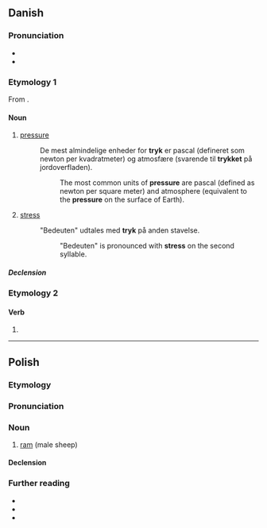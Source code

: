==Danish==

===Pronunciation===
* {{IPA|da|[ˈtˢʁ̥œɡ̊]}}
* {{homophones|da|tryg}}

===Etymology 1===
From {{m|da|trykke||press}}.

====Noun====
{{da-noun|trykket|tryk|g=n}}

# {{lb|da|physics}} [[pressure]]
#: De mest almindelige enheder for '''tryk''' er pascal (defineret som newton per kvadratmeter) og atmosfære (svarende til '''trykket''' på jordoverfladen).
#:: The most common units of '''pressure''' are pascal (defined as newton per square meter) and atmosphere (equivalent to the '''pressure''' on the surface of Earth).
# {{lb|da|linguistics}} [[stress]]
#: "Bedeuten" udtales med '''tryk''' på anden stavelse.
#:: "Bedeuten" is pronounced with '''stress''' on the second syllable.

=====Declension=====
{{da-noun-infl|et|dc=1}}

===Etymology 2===
{{nonlemma}}

====Verb====
{{head|da|verb form}}

# {{imperative of|da|trykke}}

----

==Polish==

===Etymology===
{{rfe|pl}}

===Pronunciation===
{{pl-p|a=LL-Q809 (pol)-Poemat-tryk.wav}}

===Noun===
{{pl-noun|m-an}}

# [[ram]] (male sheep)
#: {{syn|pl|baran}}

====Declension====
{{pl-decl-noun-m-an}}

===Further reading===
* {{R:pl:WSJP}}
* {{R:PWN}}
* {{source|Słownik etymologiczny języka polskiego/tryk|lang=pl}}

{{c|pl|Male animals|Sheep}}